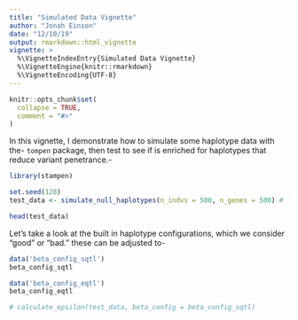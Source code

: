 ```yaml
---
title: "Simulated Data Vignette"
author: "Jonah Einson"
date: "12/10/19"
output: rmarkdown::html_vignette
vignette: >
  %\VignetteIndexEntry{Simulated Data Vignette}
  %\VignetteEngine{knitr::rmarkdown}
  %\VignetteEncoding{UTF-8}
---
```


```r
knitr::opts_chunk$set(
  collapse = TRUE,
  comment = "#>"
)
```

In this vignette, I demonstrate how to simulate some haplotype data with the-
`tompen` package, then test to see if is enriched for haplotypes that reduce
variant penetrance.-

```r
library(stampen)
```

```r
set.seed(128)
test_data <- simulate_null_haplotypes(n_indvs = 500, n_genes = 500) # leave the default hyperparameters
```

```r
head(test_data)
```

Let's take a look at the built in haplotype configurations, which we consider
"good" or "bad." these can be adjusted to- 
```r
data('beta_config_sqtl')
beta_config_sqtl
```

```r
data('beta_config_eqtl')
beta_config_eqtl
```

```r
# calculate_epsilon(test_data, beta_config = beta_config_sqtl)
```

